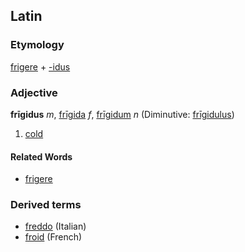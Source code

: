 ==Latin==
===Etymology===
[[frigere]] + [[-idus]]
===Adjective===
'''frīgidus''' ''m'', [[frigida|frīgida]] ''f'', [[frigidum|frīgidum]] ''n'' (Diminutive: [[frigidulus|frīgidulus]])

#[[cold]]
====Related Words====
*[[frigere]]

===Derived terms===
*[[freddo]] (Italian)
*[[froid]] (French)